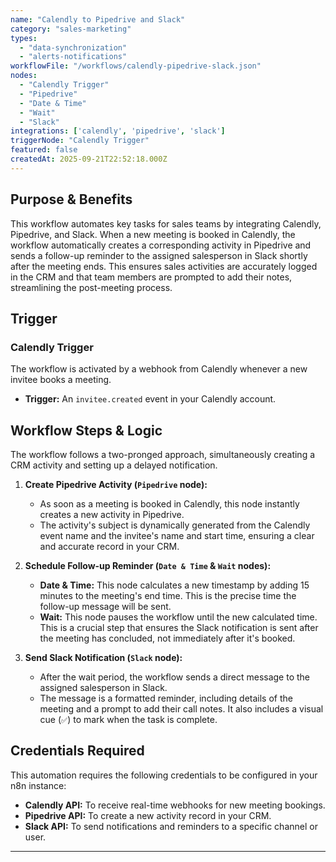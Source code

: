 ```yaml
---
name: "Calendly to Pipedrive and Slack"
category: "sales-marketing"
types:
  - "data-synchronization"
  - "alerts-notifications"
workflowFile: "/workflows/calendly-pipedrive-slack.json"
nodes:
  - "Calendly Trigger"
  - "Pipedrive"
  - "Date & Time"
  - "Wait"
  - "Slack"
integrations: ['calendly', 'pipedrive', 'slack']
triggerNode: "Calendly Trigger"
featured: false
createdAt: 2025-09-21T22:52:18.000Z
---
```


## Purpose & Benefits

This workflow automates key tasks for sales teams by integrating Calendly, Pipedrive, and Slack. When a new meeting is booked in Calendly, the workflow automatically creates a corresponding activity in Pipedrive and sends a follow-up reminder to the assigned salesperson in Slack shortly after the meeting ends. This ensures sales activities are accurately logged in the CRM and that team members are prompted to add their notes, streamlining the post-meeting process.

## Trigger

### Calendly Trigger

The workflow is activated by a webhook from Calendly whenever a new invitee books a meeting.

* **Trigger:** An `invitee.created` event in your Calendly account.

## Workflow Steps & Logic

The workflow follows a two-pronged approach, simultaneously creating a CRM activity and setting up a delayed notification.

1.  **Create Pipedrive Activity (`Pipedrive` node):**
    * As soon as a meeting is booked in Calendly, this node instantly creates a new activity in Pipedrive.
    * The activity's subject is dynamically generated from the Calendly event name and the invitee's name and start time, ensuring a clear and accurate record in your CRM.

2.  **Schedule Follow-up Reminder (`Date & Time` & `Wait` nodes):**
    * **Date & Time:** This node calculates a new timestamp by adding 15 minutes to the meeting's end time. This is the precise time the follow-up message will be sent.
    * **Wait:** This node pauses the workflow until the new calculated time. This is a crucial step that ensures the Slack notification is sent after the meeting has concluded, not immediately after it's booked.

3.  **Send Slack Notification (`Slack` node):**
    * After the wait period, the workflow sends a direct message to the assigned salesperson in Slack.
    * The message is a formatted reminder, including details of the meeting and a prompt to add their call notes. It also includes a visual cue (`✅`) to mark when the task is complete.

## Credentials Required

This automation requires the following credentials to be configured in your n8n instance:

* **Calendly API:** To receive real-time webhooks for new meeting bookings.
* **Pipedrive API:** To create a new activity record in your CRM.
* **Slack API:** To send notifications and reminders to a specific channel or user.

---



